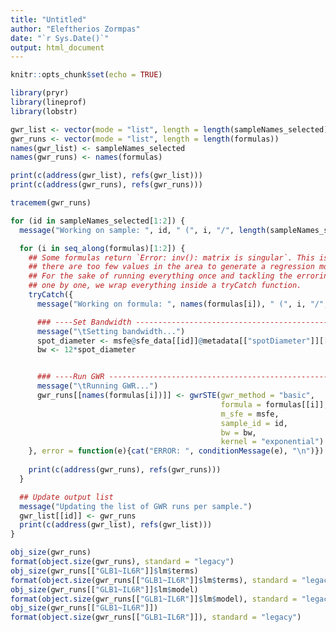 ```yaml
---
title: "Untitled"
author: "Eleftherios Zormpas"
date: "`r Sys.Date()`"
output: html_document
---
```


```r
knitr::opts_chunk$set(echo = TRUE)
```

```r
library(pryr)
library(lineprof)
library(lobstr)
```

```r
gwr_list <- vector(mode = "list", length = length(sampleNames_selected))
gwr_runs <- vector(mode = "list", length = length(formulas))
names(gwr_list) <- sampleNames_selected
names(gwr_runs) <- names(formulas)

print(c(address(gwr_list), refs(gwr_list)))
print(c(address(gwr_runs), refs(gwr_runs)))

tracemem(gwr_runs)

```

```r
for (id in sampleNames_selected[1:2]) {
  message("Working on sample: ", id, " (", i, "/", length(sampleNames_selected), ")")

  for (i in seq_along(formulas)[1:2]) {
    ## Some formulas return `Error: inv(): matrix is singular`. This is because
    ## there are too few values in the area to generate a regression model.
    ## For the sake of running everything once and tackling the erroring formulas
    ## one by one, we wrap everything inside a tryCatch function.
    tryCatch({
      message("Working on formula: ", names(formulas[i]), " (", i, "/", length(formulas), ")")

      ### ----Set Bandwidth ----------------------------------------------------#
      message("\tSetting bandwidth...")
      spot_diameter <- msfe@sfe_data[[id]]@metadata[["spotDiameter"]][[id]][["spot_diameter_fullres"]]
      bw <- 12*spot_diameter


      ### ----Run GWR -----------------------------------------------------------#
      message("\tRunning GWR...")
      gwr_runs[[names(formulas[i])]] <- gwrSTE(gwr_method = "basic",
                                               formula = formulas[[i]],
                                               m_sfe = msfe,
                                               sample_id = id,
                                               bw = bw,
                                               kernel = "exponential")
    }, error = function(e){cat("ERROR: ", conditionMessage(e), "\n")})
    
    print(c(address(gwr_runs), refs(gwr_runs)))
  }

  ## Update output list
  message("Updating the list of GWR runs per sample.")
  gwr_list[[id]] <- gwr_runs
  print(c(address(gwr_list), refs(gwr_list)))
}

```


```r
obj_size(gwr_runs)
format(object.size(gwr_runs), standard = "legacy")
obj_size(gwr_runs[["GLB1~IL6R"]]$lm$terms)
format(object.size(gwr_runs[["GLB1~IL6R"]]$lm$terms), standard = "legacy")
obj_size(gwr_runs[["GLB1~IL6R"]]$lm$model)
format(object.size(gwr_runs[["GLB1~IL6R"]]$lm$model), standard = "legacy")
obj_size(gwr_runs[["GLB1~IL6R"]])
format(object.size(gwr_runs[["GLB1~IL6R"]]), standard = "legacy")


```
